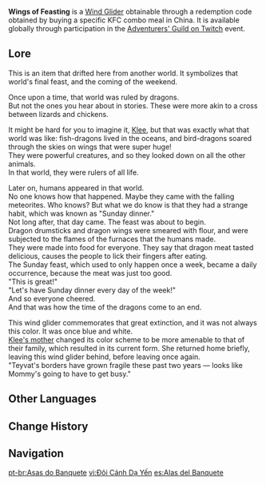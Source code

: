 {{Item Infobox
|id           = 140007
|image        = <gallery>
Item Wings of Feasting.png|Icon
Wind Glider Wings of Feasting.png|Full
</gallery>
|type         = Wind Gliders
|rarity       = 4
|description  = A pair of wings that memorialize great banquets or ordinary dinners. All the enjoyment of a feast, for the price of a simple meal.
|source1      = '''China:''' Obtainable through a redemption code received by buying a specific KFC combo meal.<br />'''Global:''' Obtainable through a redemption code received by participating in the [[Adventurers' Guild on Twitch]] event.
}}
'''Wings of Feasting''' is a [[Wind Glider]] obtainable through a redemption code obtained by buying a specific KFC combo meal in China. It is available globally through participation in the [[Adventurers' Guild on Twitch]] event.

==Lore==
This is an item that drifted here from another world. It symbolizes that world's final feast, and the coming of the weekend.

Once upon a time, that world was ruled by dragons.<br />
But not the ones you hear about in stories. These were more akin to a cross between lizards and chickens.

It might be hard for you to imagine it, [[Klee]], but that was exactly what that world was like: fish-dragons lived in the oceans, and bird-dragons soared through the skies on wings that were super huge!<br />
They were powerful creatures, and so they looked down on all the other animals.<br />
In that world, they were rulers of all life.

Later on, humans appeared in that world.<br />
No one knows how that happened. Maybe they came with the falling meteorites. Who knows? But what we do know is that they had a strange habit, which was known as "Sunday dinner."<br />
Not long after, that day came. The feast was about to begin.<br />
Dragon drumsticks and dragon wings were smeared with flour, and were subjected to the flames of the furnaces that the humans made.<br />
They were made into food for everyone. They say that dragon meat tasted delicious, causes the people to lick their fingers after eating.<br />
The Sunday feast, which used to only happen once a week, became a daily occurrence, because the meat was just too good.<br />
"This is great!"<br />
"Let's have Sunday dinner every day of the week!"<br />
And so everyone cheered.<br />
And that was how the time of the dragons come to an end.

This wind glider commemorates that great extinction, and it was not always this color. It was once blue and white.<br />
[[Alice|Klee's mother]] changed its color scheme to be more amenable to that of their family, which resulted in its current form. She returned home briefly, leaving this wind glider behind, before leaving once again.<br />
"Teyvat's borders have grown fragile these past two years &mdash; looks like Mommy's going to have to get busy."

==Other Languages==
{{Other Languages
|en      = Wings of Feasting
|zhs     = 飨宴之翼
|zhs_rm  = Xiǎngyàn zhī Yì
|zht     = 饗宴之翼
|zht_rm  = Xiǎngyàn zhī Yì
|zh_tl   = Wings of the Banquet
|ja      = 饗宴の翼
|ja_rm   = Kyouen no Tsubasa
|ja_tl   = Wings of the Feast
|ko      = 향연의 날개
|ko_rm   = Hyangyeon-ui Nalgae
|ko_tl   = Wings of Feast
|es      = Alas del Banquete
|es_tl   = Wings of the Banquet
|fr      = Ailes d'agapes
|fr_tl   = Wings of {{w|Agape feast|Agape Feasts}}
|ru      = Планер великого пиршества
|ru_tl   = Glider of the Great Feast
|ru_note = {{Lang|mini=1|ru=Планер|ru_rm=Planer}} is an alternative spelling of {{Lang|mini=1|ru=Планёр|ru_rm=Planyor}}, which means "Glider".
|th      = Wings of Feasting
|vi      = Đôi Cánh Dạ Yến
|vi_tl   = 
|de      = Flügel der Festgelage
|de_tl   = Wings of Feast
|id      = Wings of Feasting
|pt      = Asas do Banquete
|pt_tl   = Wings of Banquet
}}

==Change History==
{{Change History|1.4}}

==Navigation==
{{Dressing Room Navbox|type=glider}}

[[pt-br:Asas do Banquete]]
[[vi:Đôi Cánh Dạ Yến]]
[[es:Alas del Banquete]]
